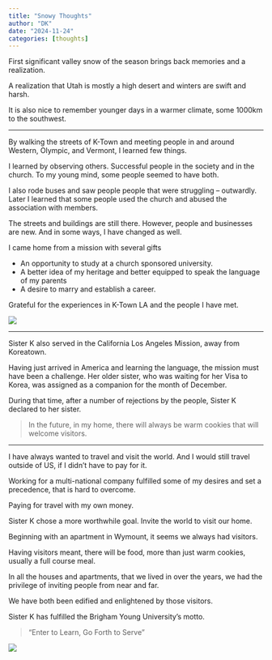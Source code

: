 ```yaml
---
title: "Snowy Thoughts"
author: "DK"
date: "2024-11-24"
categories: [thoughts]
---
```


First significant valley snow of the season brings back memories and a realization.

A realization that Utah is mostly a high desert and winters are swift and harsh.

It is also nice to remember younger days in a warmer climate, some 1000km to the southwest.

------------------------------------------------------------------------

By walking the streets of K-Town and meeting people in and around Western, Olympic, and Vermont, I learned few things.

I learned by observing others. Successful people in the society and in the church. To my young mind, some people seemed to have both.

I also rode buses and saw people people that were struggling -- outwardly. Later I learned that some people used the church and abused the association with members.

The streets and buildings are still there. However, people and businesses are new. And in some ways, I have changed as well.

I came home from a mission with several gifts

-   An opportunity to study at a church sponsored university.
-   A better idea of my heritage and better equipped to speak the language of my parents
-   A desire to marry and establish a career.

Grateful for the experiences in K-Town LA and the people I have met.

![](images/20241123_122515~2.jpg)

------------------------------------------------------------------------

Sister K also served in the California Los Angeles Mission, away from Koreatown.

Having just arrived in America and learning the language, the mission must have been a challenge. Her older sister, who was waiting for her Visa to Korea, was assigned as a companion for the month of December.

During that time, after a number of rejections by the people, Sister K declared to her sister.

> In the future, in my home, there will always be warm cookies that will welcome visitors.

------------------------------------------------------------------------

I have always wanted to travel and visit the world. And I would still travel outside of US, if I didn't have to pay for it.

Working for a multi-national company fulfilled some of my desires and set a precedence, that is hard to overcome.

Paying for travel with my own money.

Sister K chose a more worthwhile goal. Invite the world to visit our home.

Beginning with an apartment in Wymount, it seems we always had visitors.

Having visitors meant, there will be food, more than just warm cookies, usually a full course meal.

In all the houses and apartments, that we lived in over the years, we had the privilege of inviting people from near and far.

We have both been edified and enlightened by those visitors.

Sister K has fulfilled the Brigham Young University's motto.

> "Enter to Learn, Go Forth to Serve”

![](images/20241123_123209~2.jpg)

